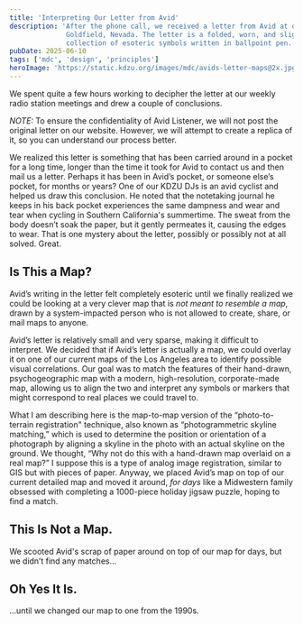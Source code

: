 ```yaml
---
title: 'Interpreting Our Letter from Avid'
description: 'After the phone call, we received a letter from Avid at our KDZU Sonic Exoskeleton location in 
              Goldfield, Nevada. The letter is a folded, worn, and slightly water-damaged paper note with a 
              collection of esoteric symbols written in ballpoint pen.'
pubDate: 2025-06-10
tags: ['mdc', 'design', 'principles']
heroImage: 'https://static.kdzu.org/images/mdc/avids-letter-maps@2x.jpg'
---
```


We spent quite a few hours working to decipher the letter at our weekly radio station meetings and drew 
a couple of conclusions.

<em>NOTE:</em> To ensure the confidentiality of Avid Listener, we will not post the original letter on our website. However, we 
will attempt to create a replica of it, so you can understand our process better.

We realized this letter is something that has been carried around in a pocket for a long time, longer than the time it 
took for Avid to contact us and then mail us a letter. Perhaps it has been in Avid’s pocket, or someone else’s pocket, 
for months or years? One of our KDZU DJs is an avid cyclist and helped us draw this conclusion. He noted that the 
notetaking journal he keeps in his back pocket experiences the same dampness and wear and tear when cycling in Southern 
California's summertime. The sweat from the body doesn’t soak the paper, but it gently permeates it, causing the edges 
to wear. That is one mystery about the letter, possibly or possibly not at all solved. Great.

## Is This a Map?
Avid’s writing in the letter felt completely esoteric until we finally realized we could be looking at a very clever 
map that is <em>not meant to resemble a map</em>, drawn by a system-impacted person who is not allowed to create, 
share, or mail maps to anyone.

Avid’s letter is relatively small and very sparse, making it difficult to interpret. We decided that if Avid’s letter 
is actually a map, we could overlay it on one of our current maps of the Los Angeles area to identify possible visual 
correlations. Our goal was to match the features of their hand-drawn, psychogeographic map with a modern, 
high-resolution, corporate-made map, allowing us to align the two and interpret any symbols or markers that might 
correspond to real places we could travel to.

What I am describing here is the map-to-map version of the “photo-to-terrain registration" technique, also known as 
“photogrammetric skyline matching,” which is used to determine the position or orientation of a photograph by aligning 
a skyline in the photo with an actual skyline on the ground. We thought, “Why not do this with a hand-drawn map 
overlaid on a real map?” I suppose this is a type of analog image registration, similar to GIS but with pieces of 
paper. Anyway, we placed Avid’s map on top of our current detailed map and moved it around, <em>for days</em> like a 
Midwestern family obsessed with completing a 1000-piece holiday jigsaw puzzle, hoping to find a match. 

## This Is Not a Map.
We scooted Avid's scrap of paper around on top of our map for days, but we didn’t find any matches... 

## Oh Yes It Is.
...until we changed our map to one from the 1990s.






